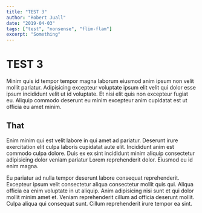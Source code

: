 ```yaml
---
title: "TEST 3"
author: "Robert Juall"
date: "2019-04-03"
tags: ["test", "nonsense", "flim-flam"]
excerpt: "Something"
---
```



# TEST 3

<Stopwatch/>

Minim quis id tempor tempor magna laborum eiusmod anim ipsum non velit mollit pariatur. Adipisicing excepteur voluptate ipsum elit velit qui dolor esse ipsum incididunt velit ut id voluptate. Et nisi elit quis non excepteur fugiat eu. Aliquip commodo deserunt eu minim excepteur anim cupidatat est ut officia eu amet minim.

## That

Enim minim qui est velit labore in qui amet ad pariatur. Deserunt irure exercitation elit culpa laboris cupidatat aute elit. Incididunt anim est commodo culpa dolore. Duis ex ex sint incididunt minim aliquip consectetur adipisicing dolor veniam pariatur Lorem reprehenderit dolor. Eiusmod eu id enim magna.

Eu pariatur ad nulla tempor deserunt labore consequat reprehenderit. Excepteur ipsum velit consectetur aliqua consectetur mollit quis qui. Aliqua officia ea enim voluptate in ut aliquip. Anim adipisicing nisi sunt et qui dolor mollit minim amet et. Veniam reprehenderit cillum ad officia deserunt mollit. Culpa aliqua qui consequat sunt. Cillum reprehenderit irure tempor ea sint.